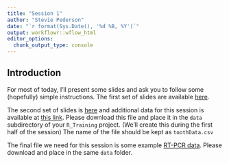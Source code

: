 ```yaml
---
title: "Session 1"
author: "Stevie Pederson"
date: "`r format(Sys.Date(), '%d %B, %Y')`"
output: workflowr::wflow_html
editor_options:
  chunk_output_type: console
---
```


## Introduction

For most of today, I'll present some slides and ask you to follow some (hopefully) simple instructions.
The first set of slides are available [here](1.1.1_Introduction.html).

The second set of slides is [here](1.1.2_DataImport.html) and additional data for this session is available at [this link](assets/toothData.csv).
Please download this file and place it in the `data` subdirectory of your `R_Training` project.
(We'll create this during the first half of the session)
The name of the file should be kept as `toothData.csv`

The final file we need for this session is some example [RT-PCR data](assets/RealTimeData.xlsx).
Please download and place in the same `data` folder.

